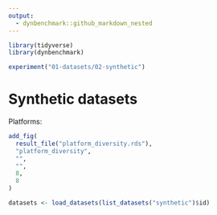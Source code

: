 ```yaml
---
output: 
  - dynbenchmark::github_markdown_nested
---
```


```r
library(tidyverse)
library(dynbenchmark)

experiment("01-datasets/02-synthetic")
```

# Synthetic datasets

Platforms:

```r
add_fig(
  result_file("platform_diversity.rds"),
  "platform_diversity",
  "",
  "",
  8,
  8
)
```


```r
datasets <- load_datasets(list_datasets("synthetic")$id)
```

```r

```

